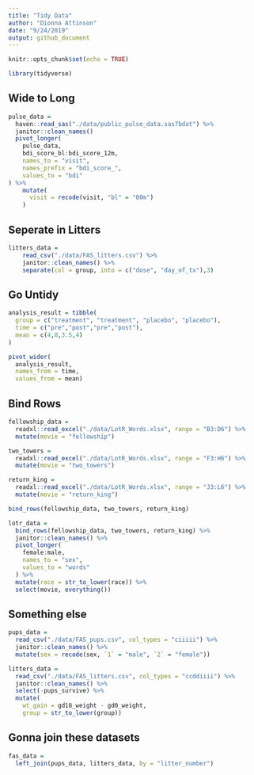 ```yaml
---
title: "Tidy Data"
author: "Dionna Attinson"
date: "9/24/2019"
output: github_document
---
```


```r
knitr::opts_chunk$set(echo = TRUE)

library(tidyverse)
```

## Wide to Long 
```r
pulse_data = 
  haven::read_sas("./data/public_pulse_data.sas7bdat") %>% 
  janitor::clean_names()
  pivot_longer(
    pulse_data,
    bdi_score_bl:bdi_score_12m,
    names_to = "visit",
    names_prefix = "bdi_score_",
    values_to = "bdi"
) %>% 
    mutate(
      visit = recode(visit, "bl" = "00m")
    )
```

## Seperate in Litters
```r
litters_data = 
    read_csv("./data/FAS_litters.csv") %>% 
    janitor::clean_names() %>% 
    separate(col = group, into = c("dose", "day_of_tx"),3)
``` 

## Go Untidy
```r
analysis_result = tibble(
  group = c("treatment", "treatment", "placebo", "placebo"),
  time = c("pre","post","pre","post"),
  mean = c(4,8,3.5,4)
)

pivot_wider(
  analysis_result,
  names_from = time,
  values_from = mean)
```

## Bind Rows
```r
fellowship_data = 
  readxl::read_excel("./data/LotR_Words.xlsx", range = "B3:D6") %>% 
  mutate(movie = "fellowship")

two_towers = 
  readxl::read_excel("./data/LotR_Words.xlsx", range = "F3:H6") %>%
  mutate(movie = "two_towers")

return_king = 
  readxl::read_excel("./data/LotR_Words.xlsx", range = "J3:L6") %>%
  mutate(movie = "return_king")

bind_rows(fellowship_data, two_towers, return_king)

lotr_data = 
  bind_rows(fellowship_data, two_towers, return_king) %>% 
  janitor::clean_names() %>% 
  pivot_longer(
    female:male,
    names_to = "sex",
    values_to = "words"
  ) %>% 
  mutate(race = str_to_lower(race)) %>% 
  select(movie, everything()) 
```

## Something else
```r
pups_data = 
  read_csv("./data/FAS_pups.csv", col_types = "ciiiii") %>%
  janitor::clean_names() %>%
  mutate(sex = recode(sex, `1` = "male", `2` = "female")) 

litters_data = 
  read_csv("./data/FAS_litters.csv", col_types = "ccddiiii") %>%
  janitor::clean_names() %>%
  select(-pups_survive) %>%
  mutate(
    wt_gain = gd18_weight - gd0_weight,
    group = str_to_lower(group))
```

## Gonna join these datasets 

```r
fas_data = 
  left_join(pups_data, litters_data, by = "litter_number")
```

